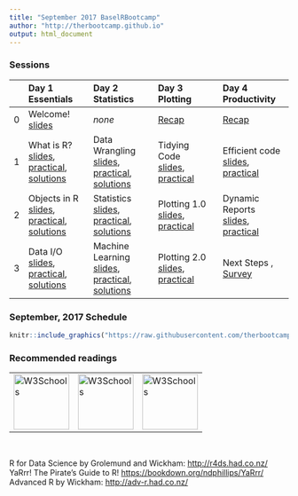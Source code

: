```yaml
---
title: "September 2017 BaselRBootcamp"
author: "http://therbootcamp.github.io"
output: html_document
---
```


### Sessions


|  | Day 1<br>Essentials | Day 2<br>Statistics | Day 3<br>Plotting | Day 4<br> Productivity |
|:--|:-------------|:-------------|:-------------|:--------------|
|0| Welcome!<br>[slides](D1S0_Intro/Intro.html) | *none* | [Recap](D3S0_Recap/Recap_II.html) | [Recap](D4S0_Recap/Recap_III.html) |
|1| What is R?<br>[slides](D1S1_WhatIsR/what_is_R.html), [practical](practical_what_is_R.html), [solutions](practical_what_is_R_sol.html) | Data Wrangling<br> [slides](D2S1_Wrangling/wrangling_lecture.html), [practical](wrangling_practical.html), [solutions](wrangling_practical_answers.html)|Tidying Code<br>[slides](D3S1_Tidying/Tidying.html), [practical](D3S1_Tidying/practical_tidying.html) | Efficient code<br>[slides](D4S1_EfficientCode/EfficientCode.html), [practical](D4S1_EfficientCode/practical_EfficientCode.html)  |
|2|  Objects in R<br>[slides](D1S2_Objects/Working_with_objects.html), [practical](practical_objects.html), [solutions](practical_objects_sol.html) | Statistics<br> [slides](D2S2_Statistics/statistics_lecture.html), [practical](statistics_practical.html), [solutions](statistics_practical_answers.html)| Plotting 1.0<br> [slides](D3S2_PlottingI/plottingI.html), [practical](plotting1_practical.html) |  Dynamic Reports<br>[slides](D4S2_DynamicReports/dynamicreports.html), [practical](dynamicreports_practical.html) |
|3|   Data I/O<br>[slides](D1S3_dataio/Data_IO.html), [practical](practical_readin.html), [solutions](practical_readin_sol.html)|Machine Learning<br> [slides](D2S3_MachineLearning/machinelearning_lecture.html), [practical](machinelearning_practical.html), [solutions](machinelearning_practical_answers.html) | Plotting 2.0<br> [slides](D3S3_PlottingII/plottingII.html), [practical](plotting2_practical.html) | Next Steps , [Survey](https://docs.google.com/forms/d/e/1FAIpQLSfAGQRft3YGz-urIVyFQ1s2o5B_63C2J92V7bowa-RJsNfinQ/viewform?usp=sf_link)|

<!---[slides](D4S3_NextSteps/NextSteps.html)--->

<!---
### Datasets

*To save data, right-click and "save link as..."*

- [ACTG175 AIDS clinical trial](https://raw.githubusercontent.com/therbootcamp/BaselRBootcamp2017/master/data/ACTG175.csv)
--->

### September, 2017 Schedule

```r
knitr::include_graphics("https://raw.githubusercontent.com/therbootcamp/therbootcamp.github.io/master/assets/img/schedule_Sep2017.png")
```


### Recommended readings


<table width="100%" border="0">
  <tr>    
  <td> <a href="http://r4ds.had.co.nz/"><img border="0" alt="W3Schools" src="http://r4ds.had.co.nz/cover.png" width="100" height="100"></a></td>
  <td><a href="https://bookdown.org/ndphillips/YaRrr/"><img border="0" alt="W3Schools" src="https://bookdown.org/ndphillips/YaRrr/images/YaRrr_Cover.jpg" width="100" height="100"></a></td>
  <td><a href="http://adv-r.had.co.nz/"><img border="0" alt="W3Schools" src="https://images.tandf.co.uk/common/jackets/amazon/978146658/9781466586963.jpg" width="100" height="100"></a>
</td>
  </tr>
</table>
<br>

R for Data Science by Grolemund and Wickham: [http://r4ds.had.co.nz/](http://r4ds.had.co.nz/)
<br>
YaRrr! The Pirate's Guide to R! [https://bookdown.org/ndphillips/YaRrr/](https://bookdown.org/ndphillips/YaRrr/)
<br>
Advanced R by Wickham: [http://adv-r.had.co.nz/](http://adv-r.had.co.nz/) 

